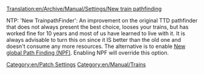 [[Translation:en/Archive/Manual/Settings/New train pathfinding]]
[[Category:en/Patch Settings]]
[[Category:en/Manual/Trains]]

NTP: 'New TrainpathFinder': An improvement on the original TTD pathfinder that does not always present the best choice, looses your trains, but has worked fine for 10 years and most of us have learned to live with it. It is always advisable to turn this on since it IS better than the old one and doesn't consume any more resources. The alternative is to enable [[en/Archive/Manual/Settings/New global pathfinding|New global Path Finding (NPF)]].  Enabling NPF will override this option.
